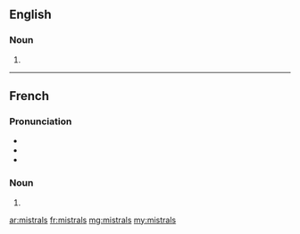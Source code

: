 ==English==

===Noun===
{{head|en|plural}}

# {{plural of|mistral|lang=en|nocat=1}}

----

==French==

===Pronunciation===
* {{IPA|/mis.tʁal/|lang=fr}}
* {{homophones|mistral|lang=fr}}
* {{hyphenation|mis|trals|lang=fr}}

===Noun===
{{head|fr|plural}} {{m-p}}

# {{plural of|mistral|lang=fr|nocat=1}}

[[ar:mistrals]]
[[fr:mistrals]]
[[mg:mistrals]]
[[my:mistrals]]